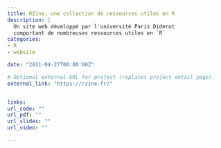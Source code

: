 ```yaml
---
title: RZine, une collection de ressources utiles en R
description: |
  Un site web développé par l'université Paris Diderot
  comportant de nombreuses ressources utiles en `R`
categories:
- R
- website

date: "2021-04-27T00:00:00Z"

# Optional external URL for project (replaces project detail page).
external_link: "https://rzine.fr/"


links:
url_code: ""
url_pdf: ""
url_slides: ""
url_video: ""

---
```


